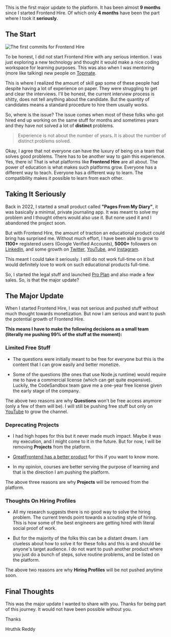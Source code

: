 This is the first major update to the platform. It has been almost **9 months** since I started Frontend Hire. Of which only **4 months** have been the part where I took it **seriously**.

## The Start

![The first commits for Frontend Hire](./from-poc.webp)

To be honest, I did not start Frontend Hire with any serious intention. I was just exploring a new technology and thought it would make a nice coding workspace for learning purposes. This was also when I was mentoring (more like talking) new people on [Topmate](https://topmate.io/iamyhr).

This is where I realized the amount of skill gap some of these people had despite having a lot of experience on paper. They were struggling to get and clear the interviews. I'll be honest, the current interview process is shitty, does not tell anything about the candidate. But the quantity of candidates means a standard procedure to hire them usually works.

So, where is the issue? The issue comes when most of these folks who got hired end up working on the same stuff for months and sometimes years and they have not solved a lot of **distinct** problems.

> Experience is not about the number of years. It is about the number of distinct problems solved.

Okay, I agree that not everyone can have the luxury of being on a team that solves good problems. There has to be another way to gain this experience. Yes, there is! That is what platforms like **Frontend Hire** are all about. The power of education is what makes such platforms grow. Everyone has a different way to teach. Everyone has a different way to learn. The compatibility makes it possible to learn from each other.

## Taking It Seriously

Back in 2022, I started a small product called **"Pages From My Diary"**, it was basically a minimal, private journaling app. It was meant to solve my problem and I thought others would also use it. But none used it and I abandoned the project soon.

But with Frontend Hire, the amount of traction an educational product could bring has surprised me. Without much effort, I have been able to grow to **1100+** registered users (Google Verified Accounts), **5000+** followers on [LinkedIn](https://www.linkedin.com/company/frontend-hire/), and some growth on [Twitter](https://twitter.com/frontendhire), [YouTube](https://www.youtube.com/@FrontendHire), and [Instagram](https://www.instagram.com/frontendhire/).

This meant I could take it seriously. I still do not work full-time on it but would definitely love to work on such educational products full-time.

So, I started the legal stuff and launched [Pro Plan](https://www.frontendhire.com/pricing) and also made a few sales. So, is that the major update?

## The Major Update

When I started Frontend Hire, I was not serious and pushed stuff without much thought towards monetization. But now I am serious and want to push the potential growth of Frontend Hire. 

**This means I have to make the following decisions as a small team (literally me pushing 99% of the stuff at the moment):**

### Limited Free Stuff

- The questions were initially meant to be free for everyone but this is the content that I can grow easily and better monetize.

- Some of the questions (the ones that use Node.js runtime) would require me to have a commercial license (which can get quite expensive). Luckily, the CodeSandbox team gave me a one-year free license given the early stage of the company.

The above two reasons are why **Questions** won't be free access anymore (only a few of them will be). I will still be pushing free stuff but only on [YouTube](https://www.youtube.com/@FrontendHire) to grow the channel.

### Deprecating Projects

- I had high hopes for this but it never made much impact. Maybe it was my execution, and I might come to it in the future. But for now, I will be removing **Projects** from the platform.

- [GreatFrontend has a better product](https://www.greatfrontend.com/projects) for this if you want to know more.

- In my opinion, courses are better serving the purpose of learning and that is the direction I am pushing the platform.

The above three reasons are why **Projects** will be removed from the platform.

### Thoughts On Hiring Profiles

- All my research suggests there is no good way to solve the hiring problem. The current trends point towards a scouting style of hiring. This is how some of the best engineers are getting hired with literal social proof of work.

- But for the majority of the folks this can be a distant dream. I am clueless about how to solve it for these folks and this is and should be anyone's target audience. I do not want to push another product where you just do a bunch of steps, solve routine problems, and be listed on the platform. 

The above two reasons are why **Hiring Profiles** will be not pushed anytime soon.


## Final Thoughts

This was the major update I wanted to share with you. Thanks for being part of this journey. It would not have been possible without you.

Thanks

Hruthik Reddy
